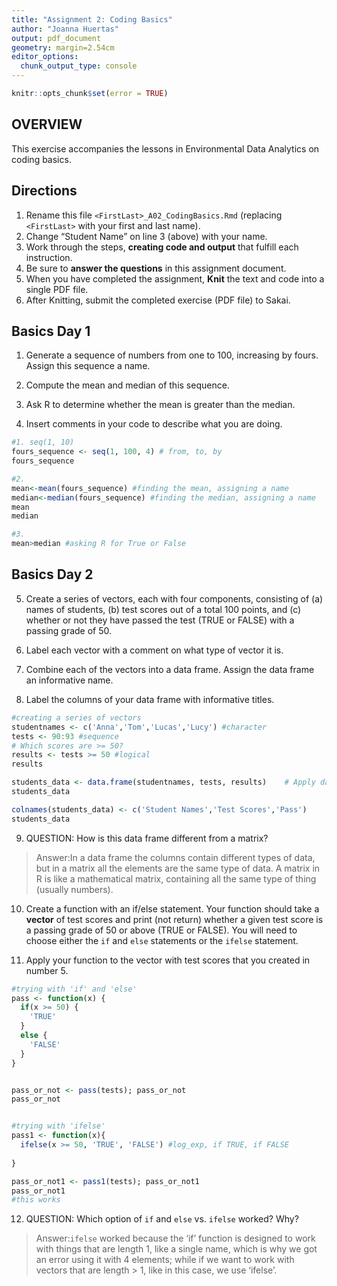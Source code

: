 ```yaml
---
title: "Assignment 2: Coding Basics"
author: "Joanna Huertas"
output: pdf_document
geometry: margin=2.54cm
editor_options: 
  chunk_output_type: console
---
```


```r
knitr::opts_chunk$set(error = TRUE)
```

## OVERVIEW

This exercise accompanies the lessons in Environmental Data Analytics on coding basics.

## Directions

1.  Rename this file `<FirstLast>_A02_CodingBasics.Rmd` (replacing `<FirstLast>` with your first and last name).
2.  Change "Student Name" on line 3 (above) with your name.
3.  Work through the steps, **creating code and output** that fulfill each instruction.
4.  Be sure to **answer the questions** in this assignment document.
5.  When you have completed the assignment, **Knit** the text and code into a single PDF file.
6.  After Knitting, submit the completed exercise (PDF file) to Sakai.

## Basics Day 1

1.  Generate a sequence of numbers from one to 100, increasing by fours. Assign this sequence a name.

2.  Compute the mean and median of this sequence.

3.  Ask R to determine whether the mean is greater than the median.

4.  Insert comments in your code to describe what you are doing.

```r
#1. seq(1, 10)
fours_sequence <- seq(1, 100, 4) # from, to, by
fours_sequence

#2. 
mean<-mean(fours_sequence) #finding the mean, assigning a name 
median<-median(fours_sequence) #finding the median, assigning a name 
mean
median

#3.
mean>median #asking R for True or False

```

## Basics Day 2

5.  Create a series of vectors, each with four components, consisting of (a) names of students, (b) test scores out of a total 100 points, and (c) whether or not they have passed the test (TRUE or FALSE) with a passing grade of 50.

6.  Label each vector with a comment on what type of vector it is.

7.  Combine each of the vectors into a data frame. Assign the data frame an informative name.

8.  Label the columns of your data frame with informative titles.

```r
#creating a series of vectors
studentnames <- c('Anna','Tom','Lucas','Lucy') #character
tests <- 90:93 #sequence
# Which scores are >= 50?
results <- tests >= 50 #logical
results

students_data <- data.frame(studentnames, tests, results)    # Apply data.frame function
students_data

colnames(students_data) <- c('Student Names','Test Scores','Pass')
students_data
```

9.  QUESTION: How is this data frame different from a matrix?

> Answer:In a data frame the columns contain different types of data, but in a matrix all the elements are the same type of data. A matrix in R is like a mathematical matrix, containing all the same type of thing (usually numbers). 

10. Create a function with an if/else statement. Your function should take a **vector** of test scores and print (not return) whether a given test score is a passing grade of 50 or above (TRUE or FALSE). You will need to choose either the `if` and `else` statements or the `ifelse` statement. 

11. Apply your function to the vector with test scores that you created in number 5.

```r

#trying with 'if' and 'else'
pass <- function(x) {
  if(x >= 50) {
    'TRUE'
  } 
  else {
    'FALSE'
  }
}


pass_or_not <- pass(tests); pass_or_not
pass_or_not 


#trying with 'ifelse'
pass1 <- function(x){
  ifelse(x >= 50, 'TRUE', 'FALSE') #log_exp, if TRUE, if FALSE
  
}

pass_or_not1 <- pass1(tests); pass_or_not1
pass_or_not1 
#this works

```

12. QUESTION: Which option of `if` and `else` vs. `ifelse` worked? Why?

> Answer:`ifelse` worked because the 'if' function is designed to work with things that are length 1, like a single name, which is why we got an error using it with 4 elements; while if we want to work with vectors that are length > 1, like in this case, we use 'ifelse'.
